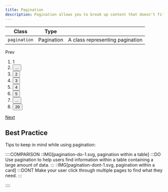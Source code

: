 ```yaml
---
title: Pagination
description: Pagination allows you to break up content that doesn't fit on a single page.
---
```


| Class        | Type       |                                 |
| ------------ | ---------- | ------------------------------- |
| `pagination` | Pagination | A class representing pagination |

<Preview>
  <nav class="pagination">
    <span href="" class="button is-text is-disabled" aria-label="prev page">
      <span class="icon-cheveron-left" aria-hidden="true"></span>
      <span class="text">Prev</span>
    </span>
    <ol class="pagination-list is-only-desktop">
      <li class="pagination-item">
        <span href="" class="button is-disabled" aria-label="page">
          <span class="text">1</span>
        </span>
      </li>
      <li class="pagination-item">
        <button
          class="button is-text /*u-hide*/"
          aria-label="show prev 5 pages"
        >
          <span class="icon">...</span>
        </button>
      </li>
      <li class="pagination-item">
        <button class="button is-text" aria-label="page">
          <span class="text">2</span>
        </button>
      </li>
      <li class="pagination-item">
        <button class="button is-text" aria-label="page">
          <span class="text">3</span>
        </button>
      </li>
      <li class="pagination-item">
        <button class="button is-text" aria-label="page">
          <span class="text">4</span>
        </button>
      </li>
      <li class="pagination-item">
        <button class="button is-text" aria-label="page">
          <span class="text">5</span>
        </button>
      </li>
      <li class="pagination-item">
        <button class="button is-text" aria-label="show next 5 pages">
          <span class="icon">...</span>
        </button>
      </li>
      <li class="pagination-item">
        <button class="button is-text" aria-label="page">
          <span class="text">20</span>
        </button>
      </li>
    </ol>
    <a href="" class="button is-text" aria-label="next page">
      <span class="text">Next</span>
      <span class="icon-cheveron-right" aria-hidden="true"></span>
    </a>
  </nav>
</Preview>

## Best Practice

Tips to keep in mind while using pagination:

::::COMPARISON
::IMG[pagination-do-1.svg, pagination within a table]
:::DO
Use pagination to help users find information within a table containing a large amount of data.
:::
::IMG[pagination-dont-1.svg, pagination within a card]
:::DONT
Make your user click through multiple pages to find what they need.
:::

::::

